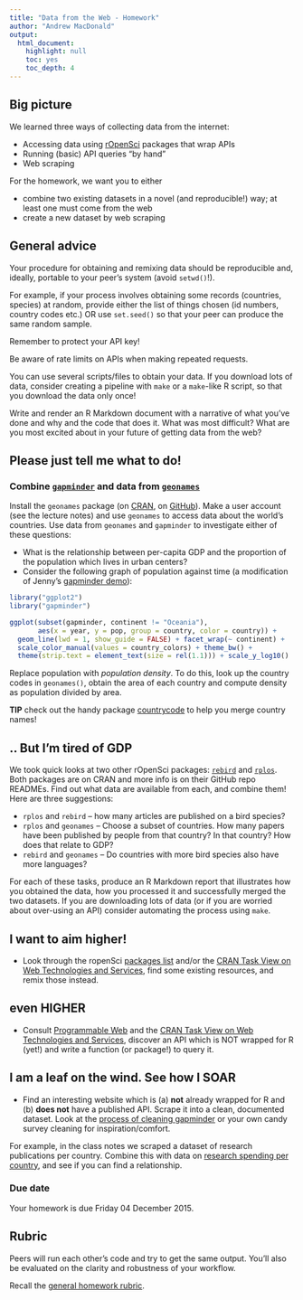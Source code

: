 ```yaml
---
title: "Data from the Web - Homework"
author: "Andrew MacDonald"
output:
  html_document:
    highlight: null
    toc: yes
    toc_depth: 4
---
```


## Big picture

We learned three ways of collecting data from the internet:

  * Accessing data using [rOpenSci](https://ropensci.org) packages that wrap APIs
  * Running (basic) API queries "by hand"
  * Web scraping

For the homework, we want you to either

  * combine two existing datasets in a novel (and reproducible!) way; at least one must come from the web
  * create a new dataset by web scraping
  
## General advice

Your procedure for obtaining and remixing data should be reproducible and, ideally, portable to your peer's system (avoid `setwd()`!).

For example, if your process involves obtaining some records (countries, species) at random, provide either the list of things chosen (id numbers, country codes etc.) OR use `set.seed()` so that your peer can produce the same random sample. 

Remember to protect your API key!

Be aware of rate limits on APIs when making repeated requests.

You can use several scripts/files to obtain your data. If you download lots of data, consider creating a pipeline with `make` or a `make`-like R script, so that you download the data only once!

Write and render an R Markdown document with a narrative of what you've done and why and the code that does it. What was most difficult? What are you most excited about in your future of getting data from the web?

## Please just tell me what to do! 

### Combine [`gapminder`](https://github.com/jennybc/gapminder) and data from [`geonames`](http://www.geonames.org/)

Install the `geonames` package (on [CRAN](https://cran.r-project.org/web/packages/geonames/index.html), on [GitHub](https://github.com/ropensci/geonames)). Make a user account (see the lecture notes) and use `geonames` to access data about the world's countries. Use data from `geonames` and `gapminder` to investigate either of these questions:

  * What is the relationship between per-capita GDP and the proportion of the population which lives in urban centers?
  * Consider the following graph of population against time (a modification of Jenny's [gapminder demo](https://github.com/jennybc/gapminder)):
    
```r
library("ggplot2")
library("gapminder")

ggplot(subset(gapminder, continent != "Oceania"),
       aes(x = year, y = pop, group = country, color = country)) +
  geom_line(lwd = 1, show_guide = FALSE) + facet_wrap(~ continent) +
  scale_color_manual(values = country_colors) + theme_bw() +
  theme(strip.text = element_text(size = rel(1.1))) + scale_y_log10()
```

Replace population with *population density*. To do this, look up the country codes in `geonames()`, obtain the area of each country and compute density as population divided by area.

**TIP** check out the handy package [countrycode](https://github.com/vincentarelbundock/countrycode) to help you merge country names!

## .. But I'm tired of GDP 

We took quick looks at two other rOpenSci packages: [`rebird`](https://github.com/ropensci/rebird) and [`rplos`](https://github.com/ropensci/rplos). Both packages are on CRAN and more info is on their GitHub repo READMEs. Find out what data are available from each, and combine them! Here are three suggestions:

  * `rplos` and `rebird` -- how many articles are published on a bird species? 
  * `rplos` and `geonames` -- Choose a subset of countries. How many papers have been published by people from that country? In that country? How does that relate to GDP?
  * `rebird` and `geonames` -- Do countries with more bird species also have more languages?
  
For each of these tasks, produce an R Markdown report that illustrates how you obtained the data, how you processed it and successfully merged the two datasets. If you are downloading lots of data (or if you are worried about over-using an API) consider automating the process using `make`. 

## I want to aim higher!

* Look through the ropenSci [packages list](http://ropensci.org/packages/) and/or the [CRAN Task View on Web Technologies and Services](https://cran.r-project.org/web/views/WebTechnologies.html), find some existing resources, and remix those instead.

## even HIGHER

* Consult [Programmable Web](http://www.programmableweb.com/) and the [CRAN Task View on Web Technologies and Services](https://cran.r-project.org/web/views/WebTechnologies.html), discover an API which is NOT wrapped for R (yet!) and write a function (or package!) to query it.

## I am a leaf on the wind. See how I SOAR

  * Find an interesting website which is (a) __not__ already wrapped for R and (b) __does not__ have a published API. Scrape it into a clean, documented dataset. Look at the [process of cleaning gapminder](https://github.com/jennybc/gapminder/tree/master/data-raw) or your own candy survey cleaning for inspiration/comfort.
  
For example, in the class notes we scraped a dataset of research publications per country. Combine this with data on [research spending per country](https://en.wikipedia.org/wiki/List_of_countries_by_research_and_development_spending), and see if you can find a relationship.

### Due date

Your homework is due Friday 04 December 2015.

## Rubric

Peers will run each other's code and try to get the same output. You'll also be evaluated on the clarity and robustness of your workflow.

Recall the [general homework rubric](http://stat545-ubc.github.io/peer-review01_marking-rubric.html).
